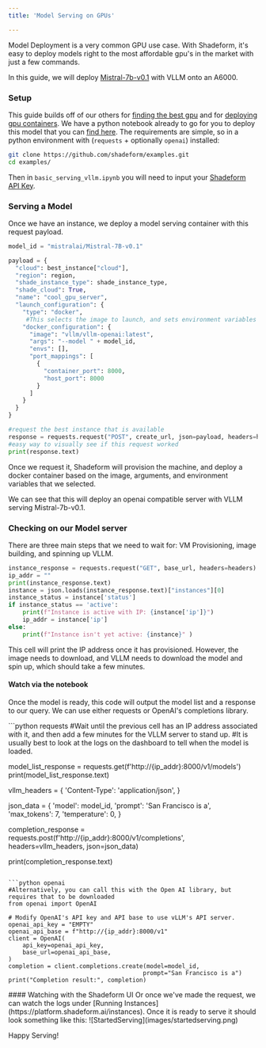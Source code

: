 ```yaml
---
title: 'Model Serving on GPUs'

---
```


Model Deployment is a very common GPU use case. With Shadeform, it's easy to deploy models right to the most affordable gpu's in the market with just a few commands. 

In this guide, we will deploy [Mistral-7b-v0.1](https://huggingface.co/mistralai/Mistral-7B-v0.1) with VLLM onto an A6000.

### Setup

This guide builds off of our others for [finding the best gpu](https://docs.shadeform.ai/findingmostaffordablegpus) and for [deploying gpu containers](https://docs.shadeform.ai/deployinggpucontainers).
We have a python notebook already to go for you to deploy this model that you can [find here](https://github.com/shadeform/examples/blob/main/basic_serving_vllm.ipynb).
The requirements are simple, so in a python environment with (`requests` + optionally `openai`) installed:

```bash
git clone https://github.com/shadeform/examples.git
cd examples/
```
Then in `basic_serving_vllm.ipynb` you will need to input your [Shadeform API Key](https://platform.shadeform.ai/settings/api). 

### Serving a Model

Once we have an instance, we deploy a model serving container with this request payload.

```python
model_id = "mistralai/Mistral-7B-v0.1"

payload = {
  "cloud": best_instance["cloud"],
  "region": region,
  "shade_instance_type": shade_instance_type,
  "shade_cloud": True,
  "name": "cool_gpu_server",
  "launch_configuration": {
    "type": "docker",
     #This selects the image to launch, and sets environment variables "tasks" and "num_fewshot"
    "docker_configuration": {
      "image": "vllm/vllm-openai:latest",
      "args": "--model " + model_id,
      "envs": [],
      "port_mappings": [
        {
          "container_port": 8000,
          "host_port": 8000
        }
      ]
    }
  }
}

#request the best instance that is available
response = requests.request("POST", create_url, json=payload, headers=headers)
#easy way to visually see if this request worked
print(response.text)
```

Once we request it, Shadeform will provision the machine, and deploy a docker container based on the image, arguments, and environment variables that we selected. 

We can see that this will deploy an openai compatible server with VLLM serving Mistral-7b-v0.1.

### Checking on our Model server

There are three main steps that we need to wait for: VM Provisioning, image building, and spinning up VLLM.

```python
instance_response = requests.request("GET", base_url, headers=headers)
ip_addr = ""
print(instance_response.text)
instance = json.loads(instance_response.text)["instances"][0]
instance_status = instance['status']
if instance_status == 'active':
    print(f"Instance is active with IP: {instance['ip']}")
    ip_addr = instance['ip']
else:
    print(f"Instance isn't yet active: {instance}" )
```

This cell will print the IP address once it has provisioned. However, the image needs to download, and VLLM needs to download the model and spin up, which should take a few minutes.
#### Watch via the notebook
Once the model is ready, this code will output the model list and a response to our query. We can use either requests or OpenAI's completions library.

<CodeGroup>
```python requests
#Wait until the previous cell has an IP address associated with it, and then add a few minutes for the VLLM server to stand up. 
#It is usually best to look at the logs on the dashboard to tell when the model is loaded.

model_list_response = requests.get(f'http://{ip_addr}:8000/v1/models')
print(model_list_response.text)

vllm_headers = {
    'Content-Type': 'application/json',
}

json_data = {
    'model': model_id,
    'prompt': 'San Francisco is a',
    'max_tokens': 7,
    'temperature': 0,
}

completion_response = requests.post(f'http://{ip_addr}:8000/v1/completions', headers=vllm_headers, json=json_data)

print(completion_response.text)
```

```python openai
#Alternatively, you can call this with the Open AI library, but requires that to be downloaded
from openai import OpenAI

# Modify OpenAI's API key and API base to use vLLM's API server.
openai_api_key = "EMPTY"
openai_api_base = f"http://{ip_addr}:8000/v1"
client = OpenAI(
    api_key=openai_api_key,
    base_url=openai_api_base,
)
completion = client.completions.create(model=model_id,
                                      prompt="San Francisco is a")
print("Completion result:", completion)
```
</CodeGroup>
#### Watching with the Shadeform UI
Or once we've made the request, we can watch the logs under [Running Instances](https://platform.shadeform.ai/instances). Once it is ready to serve it should look something like this:
![StartedServing](images/startedserving.png)


Happy Serving!
